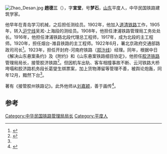 [[File:Zhao_Desan.jpg|thumb]]
'''趙德三'''（{{bd|1873年||？}}），字'''宣堂'''，号'''梦石'''，[[山东|山东]]平度人，中华民国铁路建筑学家。

他早年在青岛学习机械，之后担任测绘员。1902年，他加入[[道清铁路|道清铁路]]工作，1905年，转入[[沪宁线|沪宁线]]吴淞-上海段的测绘员。1908年，他担任津浦铁路管理局工务处处长。1916年，他担任津浦铁路北段代理总工程师，1917年，成为北段的主工程师。1920年，担任烟台-潍县铁路的主工程师。1922年6月，署北京政府交通部路政司司长<ref name="a">{{cite news|title=胶济铁路“掌门人”(组图)|url=http://news.163.com/14/0728/12/A288M63R00014AED.html|accessdate=2015-02-03|newspaper=网易|archive-url=https://web.archive.org/web/20150203051836/http://news.163.com/14/0728/12/A288M63R00014AED.html|archive-date=2015-02-03|dead-url=yes}}</ref>。1923年，担任开封府-河南府铁路（[[郑汴线|郑汴线]]）经理。同年，根据中日《解决山东悬案条约》及《附约》和《山东悬案铁路细目协定》，他担任[[胶济铁路|胶济铁路]]管理局局长，接管胶济铁路<ref name="黄尊严2004">{{cite book|author=黄尊严|title=日本与山东问题/ 1914~1923|url=http://books.google.com/books?id=tcNBAAAAMAAJ|year=2004|publisher=齐鲁书社|isbn=978-7-5333-1442-2}}</ref>。但因机车出轨、客车相撞事故不断、云河铁路大桥垮塌和胶济路机务段长葛燮生绑票案，加上货物滞留等管理不善，被舆论炮轰，同年12月，黯然下台<ref name="a" />。

著有《接管胶州铁路记》。此外他师从[[刘嘉颖|刘嘉颖]]，善于画传<ref>{{cite news|title=赵德三与“少海书画社”|url=http://www.xhgmw.org/html/gonghewenhua/wenhua/2014/0716/7880.html|accessdate=2015-02-03|newspaper=辛亥革命网|archive-date=2015-02-03|archive-url=https://web.archive.org/web/20150203062859/http://www.xhgmw.org/html/gonghewenhua/wenhua/2014/0716/7880.html|dead-url=no}}</ref>。

==参考==
{{reflist}}

[[Category:中华民国铁路管理局局长|Category:中华民国铁路管理局局长]]
[[Category:平度人|Category:平度人]]